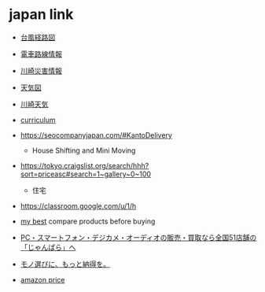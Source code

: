# japan link

- [台風経路図](https://www.jma.go.jp/bosai/map.html#6/39.551/153.347/&elem=root&typhoon=all&contents=typhoon)

- [電車路線情報](https://transit.yahoo.co.jp/diainfo/area/4)

- [川崎災害情報](https://sc.city.kawasaki.jp/saigai/index.htm)

- [天気図](https://weather.yahoo.co.jp/weather/zoomradar/)

- [川崎天気](https://tenki.jp/lite/forecast/3/17/4610/14131/)

- [curriculum](https://cool-matan.vercel.app)

- https://seocompanyjapan.com/#KantoDelivery

  - House Shifting and Mini Moving

- https://tokyo.craigslist.org/search/hhh?sort=priceasc#search=1~gallery~0~100

  - 住宅

- https://classroom.google.com/u/1/h

- [my best](https://my-best.com/) compare products before buying
- [PC・スマートフォン・デジカメ・オーディオの販売・買取なら全国51店舗の「じゃんぱら」へ](https://www.janpara.co.jp/)
- [モノ選びに、もっと納得を。](https://moov.ooo/)
- [amazon price](https://keepa.com/#!)
